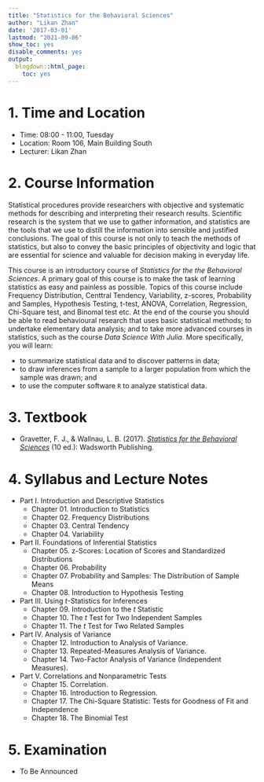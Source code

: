 ```yaml
---
title: "Statistics for the Behavioral Sciences"
author: "Likan Zhan"
date: '2017-03-01'
lastmod: "2021-09-06"
show_toc: yes
disable_comments: yes
output:
  blogdown::html_page:
    toc: yes
---
```


# 1. Time and Location

- Time: 08:00 - 11:00, Tuesday
- Location: Room 106, Main Building South
- Lecturer: Likan Zhan

# 2. Course Information

Statistical procedures provide researchers with objective and systematic methods for describing and interpreting their research results. Scientific research is the system that we use to gather information, and statistics are the tools that we use to distill the information into sensible and justified conclusions. The goal of this course is not only to teach the methods of statistics, but also to convey the basic principles of objectivity and logic that are essential for science and valuable for decision making in everyday life.

This course is an introductory course of *Statistics for the the Behavioral Sciences*. A primary goal of this course is to make the task of learning statistics as easy and painless as possible. Topics of this course include Frequency Distribution, Centtral Tendency, Variability, z-scores, Probability and Samples, Hypothesis Testing, t-test, ANOVA, Correlation, Regression, Chi-Square test, and Binomal test etc. At the end of the course you should be able to read behavioural research that uses basic statistical methods; to undertake elementary data analysis; and to take more advanced courses in statistics, such as the course *Data Science With Julia*. More specifically, you will learn:

- to summarize statistical data and to discover patterns in data;
- to draw inferences from a sample to a larger population from which the sample was drawn; and
- to use the computer software `R` to analyze statistical data.

<!--

本课程是心理统计学的入门课程，授课对象为本科生高年级学生。本课程内容包括统计学简介、频率分布、集中量数、变异量数、正态分布和z分数、概率、样本和概率、假设检验、t检验（t检验简介、独立样本t检验和相关样本t检验）、方差分析（方差分析简介、重复测量的方差分析和独立样本的双因素方差分析）、相关、回归分析、卡方检验和符号检验等。

本课程是心理统计学的入门课程，授课对象为高年级本科生和硕士研究生一年级学生。本课程授课内容包括统计学简介、频率分布、集中量数、变异量数、正态分布和z分数、概率、样本和概率、假设检验、t检验（t检验简介、独立样本t检验和相关样本t检验）、方差分析（方差分析简介、重复测量的方差分析和独立样本的双因素方差分析）、相关、回归分析、卡方检验和符号检验等。本人在下学期还会专门给研究生开设一门叫做《[R语言与统计建模和数据可视化](/en/teach/R-for-Statistics-Data-Visualization/)》的统计课程。有兴趣在下学期选修该高级统计课程，但本科阶段没有学过统计学的研究生同学，应该先选修本心理统计学入门课程。
-->

# 3. Textbook

- Gravetter, F. J., & Wallnau, L. B. (2017). *[Statistics for the Behavioral Sciences](https://www.amazon.com/Statistics-Behavioral-Sciences-MindTap-Psychology/dp/1305504917)* (10 ed.): Wadsworth Publishing.

# 4. Syllabus and Lecture Notes

- Part I. Introduction and Descriptive Statistics
  - Chapter 01. Introduction to Statistics [<i class="far fa-file-pdf">\faFilePdf[regular]</i>](http://likan.oss-cn-beijing.aliyuncs.com/StatBehavSci/CH.01.pdf)
  - Chapter 02. Frequency Distributions [<i class="far fa-file-pdf">\faFilePdf[regular]</i>](http://likan.oss-cn-beijing.aliyuncs.com/StatBehavSci/CH.02.pdf)
  - Chapter 03. Central Tendency [<i class="far fa-file-pdf">\faFilePdf[regular]</i>](http://likan.oss-cn-beijing.aliyuncs.com/StatBehavSci/CH.03.pdf)
  - Chapter 04. Variability [<i class="far fa-file-pdf">\faFilePdf[regular]</i>](http://likan.oss-cn-beijing.aliyuncs.com/StatBehavSci/CH.04.pdf)


- Part II. Foundations of Inferential Statistics
  - Chapter 05. z-Scores: Location of Scores and Standardized Distributions [<i class="far fa-file-pdf">\faFilePdf[regular]</i>](http://likan.oss-cn-beijing.aliyuncs.com/StatBehavSci/CH.05.pdf)
  - Chapter 06. Probability [<i class="far fa-file-pdf">\faFilePdf[regular]</i>](http://likan.oss-cn-beijing.aliyuncs.com/StatBehavSci/CH.06.pdf)
  - Chapter 07. Probability and Samples: The Distribution of Sample Means [<i class="far fa-file-pdf">\faFilePdf[regular]</i>](http://likan.oss-cn-beijing.aliyuncs.com/StatBehavSci/CH.07.pdf)
  - Chapter 08. Introduction to Hypothesis Testing [<i class="far fa-file-pdf">\faFilePdf[regular]</i>](http://likan.oss-cn-beijing.aliyuncs.com/StatBehavSci/CH.08.pdf)

- Part III. Using *t*-Statistics for Inferences
  - Chapter 09. Introduction to the *t* Statistic  [<i class="far fa-file-pdf">\faFilePdf[regular]</i>](http://likan.oss-cn-beijing.aliyuncs.com/StatBehavSci/CH.09.pdf)
  - Chapter 10. The *t* Test for Two Independent Samples [<i class="far fa-file-pdf">\faFilePdf[regular]</i>](http://likan.oss-cn-beijing.aliyuncs.com/StatBehavSci/CH.10.pdf)
  - Chapter 11. The *t* Test for Two Related Samples

- Part IV. Analysis of Variance
  - Chapter 12. Introduction to Analysis of Variance.
  - Chapter 13. Repeated-Measures Analysis of Variance.
  - Chapter 14. Two-Factor Analysis of Variance (Independent Measures).

- Part V. Correlations and Nonparametric Tests
  - Chapter 15. Correlation.
  - Chapter 16. Introduction to Regression.
  - Chapter 17. The Chi-Square Statistic: Tests for Goodness of Fit and Independence
  - Chapter 18. The Binomial Test

# 5. Examination

- To Be Announced
<!--
- Time and location: **08:00-09:50, July 13**, **Room 104, Teaching Building 4**;
- Structure of the exam: 65 multiple choices, selected from the *learning check* problems of chapters *1 - 13*; 2 essay questions, selected from the *odd-numbered problems* of chapters *9 - 13*.
-->